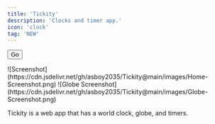 ```yaml
---
title: 'Tickity'
description: 'Clocks and timer app.'
icon: 'clock'
tag: 'NEW'
---
```


[<button class="borderedButton">Go</button>](https://tickity.asboy2035.com)
<Frame caption="Tickity Home">
  ![Screenshot](https://cdn.jsdelivr.net/gh/asboy2035/Tickity@main/images/Home-Screenshot.png)
</Frame>
<Frame caption="Tickity Globe">
  ![Globe Screenshot](https://cdn.jsdelivr.net/gh/asboy2035/Tickity@main/images/Globe-Screenshot.png)
</Frame>

Tickity is a web app that has a world clock, globe, and timers.

